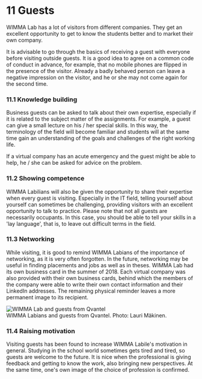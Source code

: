 # 11 Guests


WIMMA Lab has a lot of visitors from different companies. They get an excellent opportunity to get to know the students better and to market their own company.

It is advisable to go through the basics of receiving a guest with everyone before visiting outside guests. It is a good idea to agree on a common code of conduct in advance, for example, that no mobile phones are flipped in the presence of the visitor. Already a badly behaved person can leave a negative impression on the visitor, and he or she may not come again for the second time.

### 11.1 Knowledge building

Business guests can be asked to talk about their own expertise, especially if it is related to the subject matter of the assignments. For example, a guest can give a small lecture on his / her special skills. In this way, the terminology of the field will become familiar and students will at the same time gain an understanding of the goals and challenges of the right working life.

If a virtual company has an acute emergency and the guest might be able to help, he / she can be asked for advice on the problem.

### 11.2 Showing competence

WIMMA Labilians will also be given the opportunity to share their expertise when every guest is visiting. Especially in the IT field, telling yourself about yourself can sometimes be challenging, providing visitors with an excellent opportunity to talk to practice.
Please note that not all guests are necessarily occupants. In this case, you should be able to tell your skills in a 'lay language', that is, to leave out difficult terms in the field.

### 11.3 Networking

While visiting, it is good to remind WIMMA Labians of the importance of networking, as it is very often forgotten. In the future, networking may be useful in finding placements and jobs as well as in theses.
WIMMA Lab had its own business card in the summer of 2018. Each virtual company was also provided with their own business cards, behind which the members of the company were able to write their own contact information and their LinkedIn addresses. The remaining physical reminder leaves a more permanent image to its recipient.

![WIMMA Lab and guests from Qvantel](../images/image030.jpg)  
WIMMA Labians and guests from Qvantel. Photo: Lauri Mäkinen.

### 11.4 Raising motivation

Visiting guests has been found to increase WIMMA Labile's motivation in general. Studying in the school world sometimes gets tired and tired, so guests are welcome to the future. It is nice when the professional is giving feedback and getting to know the work, also bringing new perspectives.
At the same time, one's own image of the choice of profession is confirmed.
